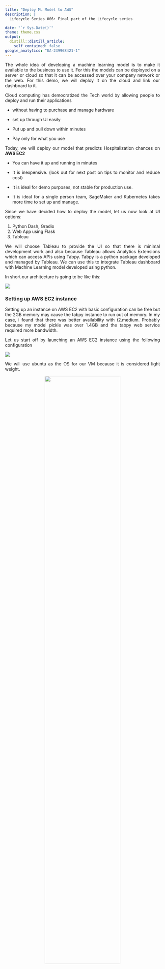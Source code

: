 ```yaml
---
title: "Deploy ML Model to AWS"
description: |
  Lifecycle Series 006: Final part of the Lifecycle series

date: "`r Sys.Date()`"
theme: theme.css
output:
  distill::distill_article:
    self_contained: false
google_analytics: "UA-239968421-1"
---
```


<style>
body {
text-align: justify}
</style>

The whole idea of developing a machine learning model is to make it available to the business to use it. For this the models can be deployed on a server or cloud so that it can be accessed over your company network or the web. For this demo, we will deploy it on the cloud and link our dashboard to it.

Cloud computing has democratized the Tech world by allowing people to deploy and run their applications

- without having to purchase and manage hardware

- set up through UI easily

- Put up and pull down within minutes

- Pay only for what you use


Today, we will deploy our model that predicts Hospitalization chances on <b>AWS EC2</b>

* You can have it up and running in minutes

* It is inexpensive. (look out for next post on tips to monitor and reduce cost)

* It is ideal for demo purposes, not stable for production use.

* It is ideal for a single person team, SageMaker and Kubernetes takes more time to set up and manage.

Since we have decided how to deploy the model, let us now look at UI options:

1. Python Dash, Gradio
2. Web App using Flask
3. Tableau

We will choose Tableau to provide the UI so that there is minimal development work and also because Tableau allows Analytics Extensions which can access APIs using Tabpy. Tabpy is a python package developed and managed by Tableau. We can use this to integrate Tableau dashboard with Machine Learning model developed using python.

In short our architecture is going to be like this:

![](image/AWS_Tabpy_Arch.png)

### Setting up AWS EC2 instance
Setting up an instance on AWS EC2 with basic configuration can be free but the 2GB memory may cause the tabpy instance to run out of memory. In my case, i found that there was better availability with t2.medium. Probably because my model pickle was over 1.4GB and the tabpy web service required more bandwidth.

Let us start off by launching an AWS EC2 instance using the following configuration

![](image/AWS_instance_type.png)

We will use ubuntu as the OS for our VM because it is considered light weight.

<center>

![](image/ubuntu.png){width=70%}

</center>


We will create a key pair which allows us to SSH into our vm. Remember to use the ppk key if you are going to use putty. In this case, since I will only be deploying the model on the instance, i will just use the windows command prompt. Save the key for further use.

<center>

![](image/key.png){width=70%}

</center>

For security, we will set up the default port 22 to ssh into the vm and then we will need to allow the port 9004 which is the default port used by tabpy server to listen for requests. Note that here we have set up to accept requests from any IP. We can also restrict to a particular IP especially for the SSH security.

![](image/security.png)

Once done with the configuration, launch the instance and wait for the status to change to running.We will be using the public IP and DNS as well as the saved key pair in further steps.


![](image/instance.png)

### Setting up the server

Great! Now let us SSH into the vm from windows command prompt and do the necessary installations. Below is the command for ssh, using the key name as well as the dns.


<div style="background-color: #1e1e1e;" cursor=none><span style="color: #d4d4d4;"> ssh -i "tabpy_key.pem" ubuntu@ec2-54-151-241-225.ap-southeast-1.compute.amazonaws.com</span></div>


Ubuntu comes with the latest version of Python.


![](image/setup.png)

We will install pip and tabpy.But first, it is good practice to update the environment before installation. We will use the following command.

<div style="background-color: #1e1e1e;" cursor=none><span style="color: #d4d4d4;">sudo apt-get update</span></div>


Now let us install pip.


<div style="background-color: #1e1e1e;" cursor=none><span style="color: #d4d4d4;">sudo apt-get -y install python3-pip</span></div>


Now let us install tabpy.


<div style="background-color: #1e1e1e;" cursor=none><span style="color: #d4d4d4;">pip3 install tabpy</span></div>


After installing tabpy package, the ssh needs to be reinitiated to be able to run tabpy server.


<div style="background-color: #1e1e1e;" cursor=none><span style="color: #d4d4d4;">tabpy</span></div>


Now let us ssh into the vm from windows command prompt to transfer the files. Below is the command to transfer the files


<div style="background-color: #1e1e1e;" cursor=none><span style="color: #d4d4d4;">scp -r -i "tabpy_001.pem" ./AWS_Files ubuntu@ec2-54-151-241-225.ap-southeast-1.compute.amazonaws.com:~/</span></div>


We can see that the model pickle, pre_process pickle as well as the python script to deploy the machine learning model are moved to the vm.


![](image/transfer.png)
We can confirm that the files are on vm.

<center>

![](image/vm_files.png){width=60%}

</center>

Let us now run the deploy_app.py using the below command


<div style="background-color: #1e1e1e;" cursor=none><span style="color: #d4d4d4;">python3 deploy_app.py</span></div>


The python script in deploy_app.py (below) deploys the machine learning model on the tabpy server. Please feel free to download the script from [Github](https://github.com/RakenduR/Healthcare_Analytics/tree/main/AWS_Files)


![](image/deploy_app.png){width=100%}

After running the above python script, we can verify that our function <code>Hospitalization_Prediction</code> is available on tabpy server

<center>

![](image/tab_server.png){width=70%}

</center>

### Settings on Tableau dashboard

Let us now set up tableau to access the machine learning model from Tableau Desktop - Help - Settings and Performance - Manage Analytics Extension Connection as below. The Test Connection shows a successful message. Yay!

<center>

![](image/tab_setting.png){width=60%}

</center>

Let us now try out our dashboard. Click on the image below to view the video

[![Youtube](image/dashboard.png){width=70%}](https://youtu.be/b9KLPyCx-y0)

### Steps to keep Tabpy running on the server

You have your dashboard up an running now, but if you close your terminal, the tabpy will get terminated. In order to keep it running when you are not connected to the server, we can install <b>tmux</b> which is a terminal multiplexer for unix like operating systems.

1. Stop Tabpy using Cntrl X, Cntrl C

2. Install tmux

<div style="background-color: #1e1e1e;" cursor=none><span style="color: #d4d4d4;">sudo apt install tmux</span></div>
<br>
3. Create new session called tabpy

<div style="background-color: #1e1e1e;" cursor=none><span style="color: #d4d4d4;">tmux new -s tabpy</span></div>
<br>
4. Start tabpy in the new session by entering 'tabpy'. So now the session is active and it can be detached by typing Cntrl B, D. Now the session is detached and the terminal can be closed, the tableau dashboard will still be able to access the ML model running on AWS EC2.

5. To get a list of all active sessions, use the following command 

<div style="background-color: #1e1e1e;" cursor=none><span style="color: #d4d4d4;">tmux ls</span></div>
<br>
6. In order to attach to an active session, use the following command

<div style="background-color: #1e1e1e;" cursor=none><span style="color: #d4d4d4;">tmux attach-session -t tabpy</span></div>
<br>
Screenshot of the terminal below for reference:


![](image/tmux.png)



There you go! The Machine Learning model is up and running and accessible to the Tableau Dashboard from anywhere.

Stay peeled for other posts in the <b>Machine Learning Project Lifecycle</b> :)


### References

[https://www.machinelearningplus.com/deployment/deploy-ml-model-aws-ec2-instance/](https://www.machinelearningplus.com/deployment/deploy-ml-model-aws-ec2-instance/)

[https://www.youtube.com/watch?v=Xk67f45BuoA](https://www.youtube.com/watch?v=Xk67f45BuoA)

[https://www.educative.io/answers/installing-pip3-in-ubuntu](https://www.educative.io/answers/installing-pip3-in-ubuntu)